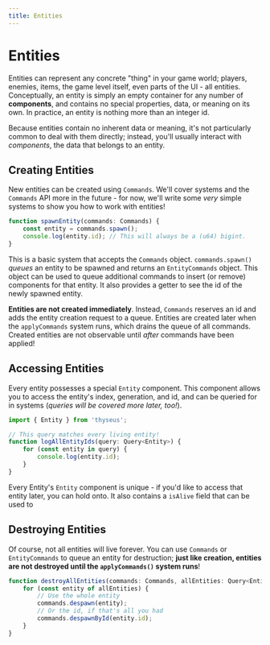 ```yaml
---
title: Entities
---
```



# Entities

Entities can represent any concrete "thing" in your game world; players,
enemies, items, the game level itself, even parts of the UI - all entities.
Conceptually, an entity is simply an empty container for any number of
**components**, and contains no special properties, data, or meaning on its own.
In practice, an entity is nothing more than an integer id.

Because entities contain no inherent data or meaning, it's not particularly
common to deal with them directly; instead, you'll usually interact with
_components_, the data that belongs to an entity.

## Creating Entities

New entities can be created using `Commands`. We'll cover systems and the
`Commands` API more in the future - for now, we'll write some _very_ simple
systems to show you how to work with entities!

```ts
function spawnEntity(commands: Commands) {
	const entity = commands.spawn();
	console.log(entity.id); // This will always be a (u64) bigint.
}
```

This is a basic system that accepts the `Commands` object. `commands.spawn()`
_queues_ an entity to be spawned and returns an `EntityCommands` object. This
object can be used to queue additional commands to insert (or remove) components
for that entity. It also provides a getter to see the id of the newly spawned
entity.

**Entities are not created immediately**. Instead, `Commands` reserves an id and
adds the entity creation request to a queue. Entities are created later when the
`applyCommands` system runs, which drains the queue of all commands. Created
entities are not observable until _after_ commands have been applied!

## Accessing Entities

Every entity possesses a special `Entity` component. This component allows you
to access the entity's index, generation, and id, and can be queried for in
systems (_queries will be covered more later, too!_).

```ts
import { Entity } from 'thyseus';

// This query matches every living entity!
function logAllEntityIds(query: Query<Entity>) {
	for (const entity in query) {
		console.log(entity.id);
	}
}
```

Every Entity's `Entity` component is unique - if you'd like to access that
entity later, you can hold onto. It also contains a `isAlive` field that can be
used to

## Destroying Entities

Of course, not all entities will live forever. You can use `Commands` or
`EntityCommands` to queue an entity for destruction; **just like creation,
entities are not destroyed until the `applyCommands()` system runs**!

```ts
function destroyAllEntities(commands: Commands, allEntities: Query<Entity>) {
	for (const entity of allEntities) {
		// Use the whole entity
		commands.despawn(entity);
		// Or the id, if that's all you had
		commands.despawnById(entity.id);
	}
}
```
